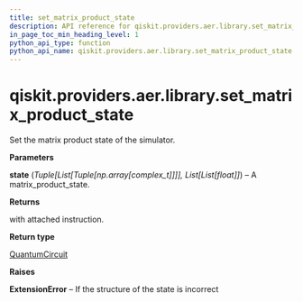```yaml
---
title: set_matrix_product_state
description: API reference for qiskit.providers.aer.library.set_matrix_product_state
in_page_toc_min_heading_level: 1
python_api_type: function
python_api_name: qiskit.providers.aer.library.set_matrix_product_state
---
```


# qiskit.providers.aer.library.set\_matrix\_product\_state

<Function id="qiskit.providers.aer.library.set_matrix_product_state" isDedicatedPage={true} github="https://github.com/qiskit/qiskit-aer/tree/stable/0.8/qiskit/providers/aer/library/set_instructions/set_matrix_product_state.py" signature="set_matrix_product_state(self, state)">
  Set the matrix product state of the simulator.

  **Parameters**

  **state** (*Tuple\[List\[Tuple\[np.array\[complex\_t]]]], List\[List\[float]]*) – A matrix\_product\_state.

  **Returns**

  with attached instruction.

  **Return type**

  [QuantumCircuit](qiskit.circuit.QuantumCircuit "qiskit.circuit.QuantumCircuit")

  **Raises**

  **ExtensionError** – If the structure of the state is incorrect
</Function>

